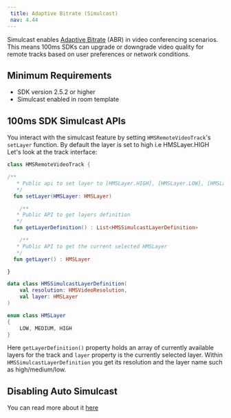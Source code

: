 ```yaml
---
 title: Adaptive Bitrate (Simulcast) 
 nav: 4.44
---
```


Simulcast enables [Adaptive Bitrate](../foundation/adaptive-bitrate) (ABR) in video conferencing scenarios. This means 100ms SDKs can upgrade or downgrade video quality for remote tracks based on user preferences or network conditions.

## Minimum Requirements

-   SDK version 2.5.2 or higher
-   Simulcast enabled in room template

## 100ms SDK Simulcast APIs

You interact with the simulcast feature by setting `HMSRemoteVideoTrack`'s `setLayer` function. By default the layer is set to high i.e HMSLayer.HIGH Let's look at the track interface:

```kotlin
class HMSRemoteVideoTrack {

/**
   * Public api to set layer to [HMSLayer.HIGH], [HMSLayer.LOW], [HMSLayer.MEDIUM]
   */
  fun setLayer(HMSLayer: HMSLayer)

	/**
   * Public API to get layers definition
   */
  fun getLayerDefinition() : List<HMSSimulcastLayerDefinition>

	/**
   * Public API to get the current selected HMSLayer
   */
  fun getLayer() : HMSLayer

}

data class HMSSimulcastLayerDefinition(
	val resolution: HMSVideoResolution,
	val layer: HMSLayer
)

enum class HMSLayer
{
	LOW, MEDIUM, HIGH
}
```

Here `getLayerDefinition()` property holds an array of currently available layers for the track and `layer` property is the currently selected layer. Within `HMSSimulcastLayerDefinition` you get its resolution and the layer name such as high/medium/low.

## Disabling Auto Simulcast

You can read more about it [here](https://www.100ms.live/docs/android/v2/features/render-video#disabling-auto-simulcast)
